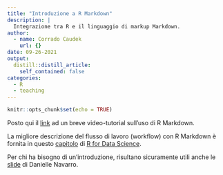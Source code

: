```yaml
---
title: "Introduzione a R Markdown"
description: |
  Integrazione tra R e il linguaggio di markup Markdown.
author:
  - name: Corrado Caudek
    url: {}
date: 09-26-2021
output:
  distill::distill_article:
    self_contained: false
categories:
  - R
  - teaching
---
```




```r
knitr::opts_chunk$set(echo = TRUE)
```

Posto qui il [link](https://drive.google.com/file/d/1dTXClK-EB_FJc9N4OVNl62N4oB9Olxdz/view?usp=sharing) ad un breve video-tutorial sull'uso di R Markdown.

La migliore descrizione del flusso di lavoro (workflow) con R Markdown è fornita in questo [capitolo](https://r4ds.had.co.nz/r-markdown-workflow.html) di [R for Data Science](https://r4ds.had.co.nz/index.html).

Per chi ha bisogno di un'introduzione, risultano sicuramente utili anche le [slide](https://slides.djnavarro.net/starting-rmarkdown/#1) di Danielle Navarro.


